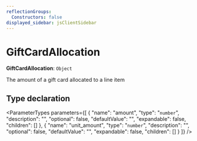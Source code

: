 ```yaml
---
reflectionGroups:
  Constructors: false
displayed_sidebar: jsClientSidebar
---
```



# GiftCardAllocation

 **GiftCardAllocation**: `Object`

The amount of a gift card allocated to a line item

## Type declaration

<ParameterTypes parameters={[
  {
    "name": "amount",
    "type": "`number`",
    "description": "",
    "optional": false,
    "defaultValue": "",
    "expandable": false,
    "children": []
  },
  {
    "name": "unit_amount",
    "type": "`number`",
    "description": "",
    "optional": false,
    "defaultValue": "",
    "expandable": false,
    "children": []
  }
]} />
